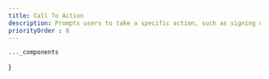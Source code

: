 ```yaml
---
title: Call To Action
description: Prompts users to take a specific action, such as signing up, purchasing, or contacting, using clear and compelling language.
priorityOrder : 8
---
```



    ..._components
}

<BlockPreview
    title="CTA 1"
    src="/blocks-preview/cta/cta1"
    code={ctaCode}
    client:visible
/>

<BlockPreview
    title="Mail"
    src="/blocks-preview/cta/mail"
    code={mailCode}
    client:visible
/>

<BlockPreview
    title="Card"
    src="/blocks-preview/cta/card"
    code={cardCode}
    client:visible
/>